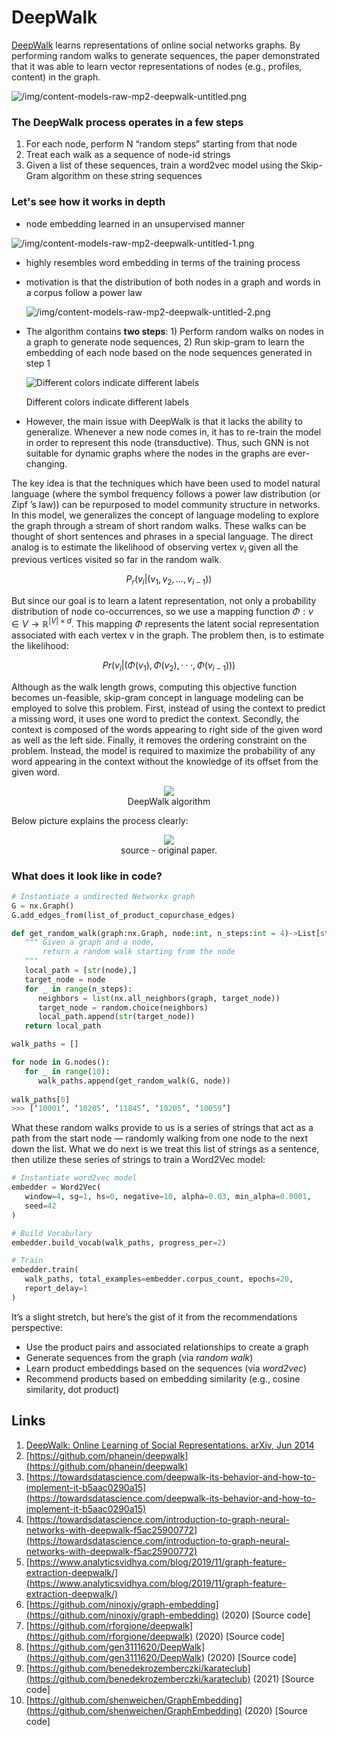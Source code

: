 # DeepWalk

[DeepWalk](https://arxiv.org/abs/1403.6652) learns representations of online social networks graphs. By performing random walks to generate sequences, the paper demonstrated that it was able to learn vector representations of nodes (e.g., profiles, content) in the graph.

![/img/content-models-raw-mp2-deepwalk-untitled.png](/img/content-models-raw-mp2-deepwalk-untitled.png)

### **The DeepWalk process operates in a few steps**

1. For each node, perform N “random steps” starting from that node
2. Treat each walk as a sequence of node-id strings
3. Given a list of these sequences, train a word2vec model using the Skip-Gram algorithm on these string sequences

### Let's see how it works in depth

- node embedding learned in an unsupervised manner

![/img/content-models-raw-mp2-deepwalk-untitled-1.png](/img/content-models-raw-mp2-deepwalk-untitled-1.png)

- highly resembles word embedding in terms of the training process
- motivation is that the distribution of both nodes in a graph and words in a corpus follow a power law
    
    ![/img/content-models-raw-mp2-deepwalk-untitled-2.png](/img/content-models-raw-mp2-deepwalk-untitled-2.png)
    
- The algorithm contains **two steps**: 1) Perform random walks on nodes in a graph to generate node sequences, 2) Run skip-gram to learn the embedding of each node based on the node sequences generated in step 1
    
    ![Different colors indicate different labels](/img/content-models-raw-mp2-deepwalk-untitled-3.png)
    
    Different colors indicate different labels
    
- However, the main issue with DeepWalk is that it lacks the ability to generalize. Whenever a new node comes in, it has to re-train the model in order to represent this node (transductive). Thus, such GNN is not suitable for dynamic graphs where the nodes in the graphs are ever-changing.

The key idea is that the techniques which have been used to model natural language (where the symbol frequency follows a power law distribution (or Zipf ’s law)) can be repurposed to model community structure in networks. In this model, we generalizes the concept of language modeling to explore the graph through a stream of short random walks. These walks can be thought of short sentences and phrases in a special language. The direct analog is to estimate the likelihood of observing vertex $v_i$ given all the previous vertices visited so far in the random walk.

$$P_r(v_i \vert (v_1,v_2,...,v_{i-1}))$$

But since our goal is to learn a latent representation, not only a probability distribution of node co-occurrences, so we use a mapping function $Φ: v ∈ V \rightarrow \mathbb{R}^{|V|×d}$. This mapping $Φ$ represents the latent social representation associated with each vertex v in the graph. The problem then, is to estimate the likelihood:

$$Pr(v_i | (Φ(v_1), Φ(v_2), · · · , Φ(v_{i−1}))) $$

Although as the walk length grows, computing this objective function becomes un-feasible, skip-gram concept in language modeling can be employed to solve this problem. First, instead of using the context to predict a missing word, it uses one word to predict the context. Secondly, the context is composed of the words appearing to right side of the given word as well as the left side. Finally, it removes the ordering constraint on the problem. Instead, the model is required to maximize the probability of any word appearing in the context without the knowledge of its offset from the given word.

<figure><p><center><img src='https://github.com/recohut/graph-embeddings/raw/3ae14e9b7e26389dede9d33d96465a674b8acd21/docs/_images/C870584_1.png'/><figcaption>DeepWalk algorithm</figcaption></center></p></figure>

Below picture explains the process clearly:

<figure><p><center><img src='https://github.com/recohut/graph-embeddings/raw/3ae14e9b7e26389dede9d33d96465a674b8acd21/docs/_images/C870584_2.png'/><figcaption>source - original paper.</figcaption></center></p></figure>

### What does it look like in code?

```python
# Instantiate a undirected Networkx graph
G = nx.Graph()
G.add_edges_from(list_of_product_copurchase_edges)

def get_random_walk(graph:nx.Graph, node:int, n_steps:int = 4)->List[str]:
   """ Given a graph and a node, 
       return a random walk starting from the node 
   """
   local_path = [str(node),]
   target_node = node
   for _ in range(n_steps):
      neighbors = list(nx.all_neighbors(graph, target_node))
      target_node = random.choice(neighbors)
      local_path.append(str(target_node))
   return local_path

walk_paths = []

for node in G.nodes():
   for _ in range(10):
      walk_paths.append(get_random_walk(G, node))
 
walk_paths[0]
>>> [‘10001’, ‘10205’, ‘11845’, ‘10205’, ‘10059’]
```

What these random walks provide to us is a series of strings that act as a path from the start node — randomly walking from one node to the next down the list. What we do next is we treat this list of strings as a sentence, then utilize these series of strings to train a Word2Vec model:

```python
# Instantiate word2vec model
embedder = Word2Vec(
   window=4, sg=1, hs=0, negative=10, alpha=0.03, min_alpha=0.0001,    
   seed=42
)

# Build Vocabulary
embedder.build_vocab(walk_paths, progress_per=2)

# Train
embedder.train(
   walk_paths, total_examples=embedder.corpus_count, epochs=20, 
   report_delay=1
)
```

It’s a slight stretch, but here’s the gist of it from the recommendations perspective:

- Use the product pairs and associated relationships to create a graph
- Generate sequences from the graph (via *random walk*)
- Learn product embeddings based on the sequences (via *word2vec*)
- Recommend products based on embedding similarity (e.g., cosine similarity, dot product)

## Links

1. [DeepWalk: Online Learning of Social Representations. arXiv, Jun 2014](https://arxiv.org/abs/1403.6652)
2. [https://github.com/phanein/deepwalk](https://github.com/phanein/deepwalk)
3. [https://towardsdatascience.com/deepwalk-its-behavior-and-how-to-implement-it-b5aac0290a15](https://towardsdatascience.com/deepwalk-its-behavior-and-how-to-implement-it-b5aac0290a15)
4. [https://towardsdatascience.com/introduction-to-graph-neural-networks-with-deepwalk-f5ac25900772](https://towardsdatascience.com/introduction-to-graph-neural-networks-with-deepwalk-f5ac25900772)
5. [https://www.analyticsvidhya.com/blog/2019/11/graph-feature-extraction-deepwalk/](https://www.analyticsvidhya.com/blog/2019/11/graph-feature-extraction-deepwalk/)
6. [https://github.com/ninoxjy/graph-embedding](https://github.com/ninoxjy/graph-embedding) (2020) [Source code]
7. [https://github.com/rforgione/deepwalk](https://github.com/rforgione/deepwalk) (2020) [Source code]
8. [https://github.com/gen3111620/DeepWalk](https://github.com/gen3111620/DeepWalk) (2020) [Source code]
9. [https://github.com/benedekrozemberczki/karateclub](https://github.com/benedekrozemberczki/karateclub) (2021) [Source code]
10. [https://github.com/shenweichen/GraphEmbedding](https://github.com/shenweichen/GraphEmbedding) (2020) [Source code]